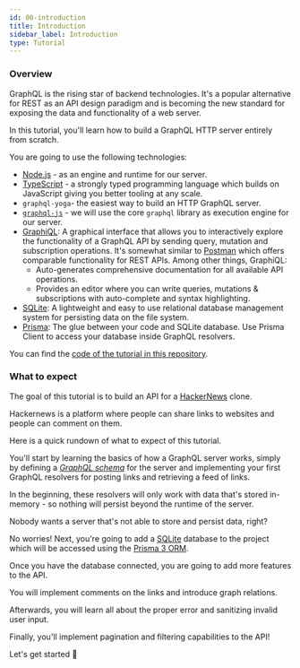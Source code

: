 ```yaml
---
id: 00-introduction
title: Introduction
sidebar_label: Introduction
type: Tutorial
---
```


### Overview

GraphQL is the rising star of backend technologies. It's a popular alternative for REST as an API design paradigm and is becoming the new
standard for exposing the data and functionality of a web server.

In this tutorial, you'll learn how to build a GraphQL HTTP server entirely from scratch.

You are going to use the following technologies:

- [Node.js](https://nodejs.org/) - as an engine and runtime for our server.
- [TypeScript](https://www.typescriptlang.org/) - a strongly typed programming language which builds on JavaScript giving you better tooling at any scale.
- `graphql-yoga`- the easiest way to build an HTTP GraphQL server.
- [`graphql-js`](https://github.com/graphql/graphql-js) - we will use the core `graphql` library as execution engine for our server.
- [GraphiQL](https://github.com/graphql/graphiql): A graphical interface that allows you to interactively
  explore the functionality of a GraphQL API by sending query, mutation and subscription operations. It's somewhat similar to
  [Postman](https://www.getpostman.com/) which offers comparable functionality for REST APIs. Among other things,
  GraphiQL:
  - Auto-generates comprehensive documentation for all available API operations.
  - Provides an editor where you can write queries, mutations & subscriptions with auto-complete and syntax
    highlighting.
- [SQLite](https://www.sqlite.org/): A lightweight and easy to use relational database management system for persisting data on the file system.
- [Prisma](https://www.prisma.io/): The glue between your code and SQLite database. Use Prisma Client to access your database inside
  GraphQL resolvers.

You can find the [code of the tutorial in this repository](https://github.com/dotansimha/graphql-yoga/tree/master/examples/hackernews).

### What to expect

The goal of this tutorial is to build an API for a [HackerNews](https://news.ycombinator.com/) clone.

Hackernews is a platform where people can share links to websites and people can comment on them.

Here is a quick rundown of what to expect of this tutorial.

You'll start by learning the basics of how a GraphQL server works, simply by defining a [_GraphQL schema_](https://www.prisma.io/blog/graphql-server-basics-the-schema-ac5e2950214e) for the server and implementing your first GraphQL resolvers for posting links and retrieving a feed of links.

In the beginning, these resolvers will only work with data that's stored in-memory - so nothing will persist beyond the runtime of the server.

Nobody wants a server that's not able to store and persist data, right?

No worries! Next, you're going to add a [SQLite](http://sqlite.org/) database to the project which will be accessed using the [Prisma 3 ORM](https://www.prisma.io/).

Once you have the database connected, you are going to add more features to the API.

You will implement comments on the links and introduce graph relations.

Afterwards, you will learn all about the proper error and sanitizing invalid user input.

Finally, you'll implement pagination and filtering capabilities to the API!

Let's get started 🚀

